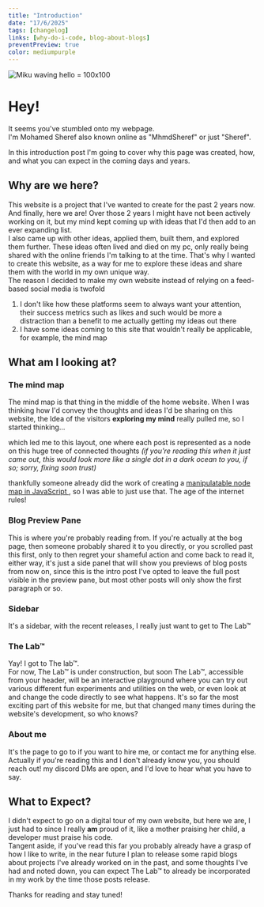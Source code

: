 ```yaml
---
title: "Introduction"
date: "17/6/2025"
tags: [changelog]
links: [why-do-i-code, blog-about-blogs]
preventPreview: true
color: mediumpurple
---
```


![Miku waving hello = 100x100](/images/hatsune-miku-wave.gif)

# Hey!

It seems you've stumbled onto my webpage.\
I'm Mohamed Sheref also known online as "MhmdSheref" or just "Sheref".

In this introduction post I'm going to cover why this page was created, how, and what you can expect in the coming days and years.

## Why are we here?
This website is a project that I've wanted to create for the past 2 years now. And finally, here we are! Over those 2 years I might have not been actively working on it, but my mind kept coming up with ideas that I'd then add to an ever expanding list.\
I also came up with other ideas, applied them, built them, and explored them further. These ideas often lived and died on my pc, only really being shared with the online friends I'm talking to at the time. That's why I wanted to create this website, as a way for me to explore these ideas and share them with the world in my own unique way.\
The reason I decided to make my own website instead of relying on a feed-based social media is twofold
1. I don't like how these platforms seem to always want your attention, their success metrics such as likes and such would be more a distraction than a benefit to me actually getting my ideas out there
2. I have some ideas coming to this site that wouldn't really be applicable, for example, the mind map

## What am I looking at?
### The mind map
The mind map is that thing in the middle of the home website. When I was thinking how I'd convey the thoughts and ideas I'd be sharing on this website, the Idea of the visitors **exploring my mind** really pulled me, so I started thinking...

which led me to this layout, one where each post is represented as a node on this huge tree of connected thoughts *(if you're reading this when it just came out, this would look more like a single dot in a dark ocean to you, if so; sorry, fixing soon trust)*

thankfully someone already did the work of creating a [manipulatable node map in JavaScript ](https://github.com/vasturiano/force-graph), so I was able to just use that. The age of the internet rules!

### Blog Preview Pane
This is where you're probably reading from. If you're actually at the bog page, then someone probably shared it to you directly, or you scrolled past this first, only to then regret your shameful action and come back to read it, either way, it's just a side panel that will show you previews of blog posts from now on, since this is the intro post I've opted to leave the full post visible in the preview pane, but most other posts will only show the first paragraph or so.

### Sidebar
It's a sidebar, with the recent releases, I really just want to get to The Lab™

### The Lab™
Yay! I got to The lab™.\
For now, The Lab™ is under construction, but soon The Lab™, accessible from your header, will be an interactive playground where you can try out various different fun experiments and utilities on the web, or even look at and change the code directly to see what happens. It's so far the most exciting part of this website for me, but that changed many times during the website's development, so who knows?

### About me
It's the page to go to if you want to hire me, or contact me for anything else. Actually if you're reading this and I don't already know you, you should reach out! my discord DMs are open, and I'd love to hear what you have to say.


## What to Expect?
I didn't expect to go on a digital tour of my own website, but here we are, I just had to since I really **am** proud of it, like a mother praising her child, a developer must praise his code.\
Tangent aside, if you've read this far you probably already have a grasp of how I like to write, in the near future I plan to release some rapid blogs about projects I've already worked on in the past, and some thoughts I've had and noted down, you can expect The Lab™ to already be incorporated in my work by the time those posts release.

Thanks for reading and stay tuned!